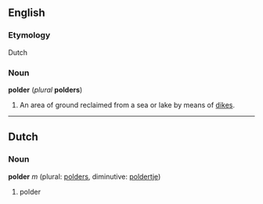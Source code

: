 ==English==
===Etymology===
Dutch

===Noun===
'''polder''' (''plural'' '''polders''')

#An area of ground reclaimed from a sea or lake by means of [[dike]]s.

----
==Dutch==
=== Noun ===
'''polder''' ''m'' (plural: [[polders]], diminutive: [[poldertje]])

#polder